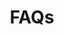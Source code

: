 ---
title: FAQs
description: FAQs are essential for addressing common questions and concerns users may have about your product or service. They help improve user experience by providing quick answers and reducing the need for customer support.
root: mainsections
---